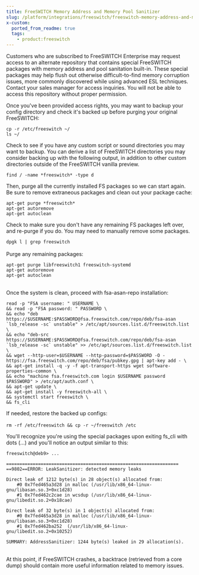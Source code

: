 ```yaml
---
title: FreeSWITCH Memory Address and Memory Pool Sanitizer
slug: /platform/integrations/freeswitch/freeswitch-memory-address-and-memory-pool-sanitizer
x-custom:
  ported_from_readme: true
  tags:
    - product:freeswitch
---
```



Customers who are subscribed to FreeSWITCH Enterprise may request access to an alternate repository that contains special FreeSWITCH packages with memory address and pool sanitation built-in. These special packages may help flush out otherwise difficult-to-find memory corruption issues, more commonly discovered while using advanced ESL techniques. Contact your sales manager for access inquiries. You will not be able to access this repository without proper permission.

Once you've been provided access rights, you may want to backup your config directory and check it's backed up before purging your original FreeSWITCH:

```
cp -r /etc/freeswitch ~/
ls ~/
```

Check to see if you have any custom script or sound directories you may want to backup. You can derive a list of FreeSWITCH directories you may consider backing up with the following output, in addition to other custom directories outside of the FreeSWITCH vanilla preview.

`find / -name *freeswitch* -type d`

Then, purge all the currently installed FS packages so we can start again. Be sure to remove extraneous packages and clean out your package cache:

```
apt-get purge *freeswitch*
apt-get autoremove
apt-get autoclean
```

​​​​​​​Check to make sure you don't have any remaining FS packages left over, and re-purge if you do. You may need to manually remove some packages.

`dpgk l | grep freeswitch`  
​​​​​​​  
Purge any remaining packages:

```
​​​​​​​apt-get purge libfreeswitch1 freeswitch-systemd
apt-get autoremove
apt-get autoclean
```

​​​​​​​  
Once the system is clean, proceed with fsa-asan-repo installation:

```shell
read -p "FSA username: " USERNAME \
&& read -p "FSA password: " PASSWORD \
&& echo "deb https://$USERNAME:$PASSWORD@fsa.freeswitch.com/repo/deb/fsa-asan `lsb_release -sc` unstable" > /etc/apt/sources.list.d/freeswitch.list \
&& echo "deb-src https://$USERNAME:$PASSWORD@fsa.freeswitch.com/repo/deb/fsa-asan `lsb_release -sc` unstable" >> /etc/apt/sources.list.d/freeswitch.list \
&& wget --http-user=$USERNAME --http-password=$PASSWORD -O - https://fsa.freeswitch.com/repo/deb/fsa/pubkey.gpg | apt-key add - \
&& apt-get install -q -y -f apt-transport-https wget software-properties-common \
&& echo "machine fsa.freeswitch.com login $USERNAME password $PASSWORD" > /etc/apt/auth.conf \
&& apt-get update \
&& apt-get install -y freeswitch-all \
&& systemctl start freeswitch \
&& fs_cli
```

If needed, restore the backed up configs:

​​​​​​​`rm -rf /etc/freeswitch && cp -r ~/freeswitch /etc`

​​​​​​​You'll recognize you're using the special packages upon exiting fs_cli with dots (...) and you'll notice an output similar to this:

```
​​​​​​​freeswitch@deb9> ...

=================================================================
==9802==ERROR: LeakSanitizer: detected memory leaks

Direct leak of 1212 byte(s) in 28 object(s) allocated from:
    #0 0x7fed465a3d28 in malloc (/usr/lib/x86_64-linux-gnu/libasan.so.3+0xc1d28)
    #1 0x7fed462c2cae in wcsdup (/usr/lib/x86_64-linux-gnu/libedit.so.2+0x18cae)

Direct leak of 32 byte(s) in 1 object(s) allocated from:
    #0 0x7fed465a3d28 in malloc (/usr/lib/x86_64-linux-gnu/libasan.so.3+0xc1d28)
    #1 0x7fed462ba252  (/usr/lib/x86_64-linux-gnu/libedit.so.2+0x10252)

SUMMARY: AddressSanitizer: 1244 byte(s) leaked in 29 allocation(s).
```

​​​​​​​  
At this point, if FreeSWITCH crashes, a backtrace (retrieved from a core dump) should contain more useful information related to memory issues.
